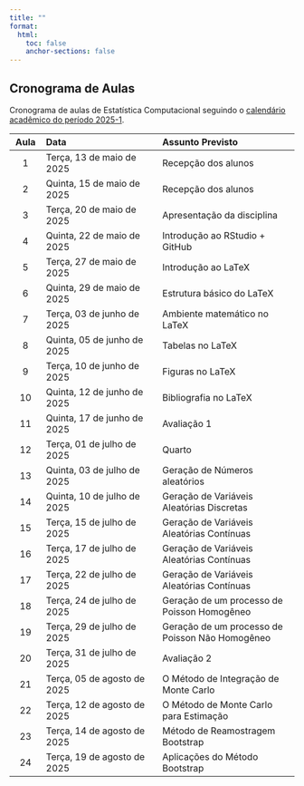 ```yaml
---
title: ""
format:
  html:
    toc: false
    anchor-sections: false
---
```


## Cronograma de Aulas

Cronograma de aulas de Estatística Computacional seguindo o [calendário acadêmico do período 2025-1](https://prograd.ufs.br/uploads/content_attach/path/39591/Portaria_71_2025_GR_calend_rio_academico_campus_S_o_Crist_v_o_2025.1_e_2025.2.pdf){target="_blank"}.


| Aula   | Data                        | Assunto Previsto                 |
|:------:|:----------------------------|:---------------------------------|
| 1      | Terça, 13 de maio de 2025   | Recepção dos alunos              |
| 2      | Quinta, 15 de maio de 2025  | Recepção dos alunos              |
| 3      | Terça, 20 de maio de 2025   | Apresentação da disciplina       |
| 4      | Quinta, 22 de maio de 2025  | Introdução ao RStudio + GitHub   |
| 5      | Terça, 27 de maio de 2025   | Introdução ao LaTeX              |
| 6      | Quinta, 29 de maio de 2025  | Estrutura básico do LaTeX        |
| 7      | Terça, 03 de junho de 2025  | Ambiente matemático no LaTeX     |
| 8      | Quinta, 05 de junho de 2025 | Tabelas no LaTeX                 |
| 9      | Terça, 10 de junho de 2025  | Figuras no LaTeX                 |
| 10     | Quinta, 12 de junho de 2025 | Bibliografia no LaTeX            |
| 11     | Quinta, 17 de junho de 2025 | Avaliação 1                      |
| 12     | Terça, 01 de julho de 2025  | Quarto                           |
| 13     | Quinta, 03 de julho de 2025 | Geração de Números aleatórios    |
| 14     | Quinta, 10 de julho de 2025 | Geração de Variáveis Aleatórias Discretas    |
| 15     | Terça, 15 de julho de 2025 | Geração de Variáveis Aleatórias Contínuas    |
| 16     | Terça, 17 de julho de 2025 | Geração de Variáveis Aleatórias Contínuas    |
| 17     | Terça, 22 de julho de 2025 | Geração de Variáveis Aleatórias Contínuas    |
| 18     | Terça, 24 de julho de 2025 | Geração de um processo de Poisson Homogêneo    |
| 19     | Terça, 29 de julho de 2025 | Geração de um processo de Poisson Não Homogêneo    |
| 20     | Terça, 31 de julho de 2025 | Avaliação 2    |
| 21     | Terça, 05 de agosto de 2025 | O Método de Integração de Monte Carlo    |
| 22     | Terça, 12 de agosto de 2025 | O Método de Monte Carlo para Estimação    |
| 23     | Terça, 14 de agosto de 2025 | Método de Reamostragem Bootstrap    |
| 24     | Terça, 19 de agosto de 2025 | Aplicações do Método Bootstrap    |

